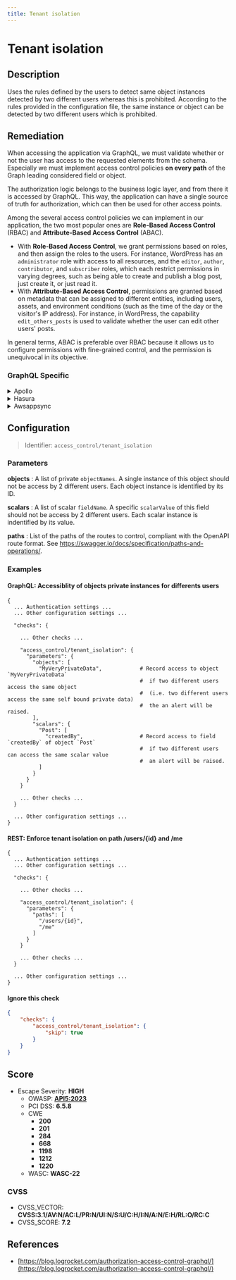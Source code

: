 ```yaml
---
title: Tenant isolation
---
```


# Tenant isolation

## Description

Uses the rules defined by the users to detect same object instances detected by two different users whereas this is prohibited.
According to the rules provided in the configuration file, the same instance or object can be detected by two different users which is prohibited.


## Remediation

When accessing the application via GraphQL, we must validate whether or not the user has access to the requested elements from the schema.
Especially we must implement access control policies **on every path** of the Graph leading considered field or object.

The authorization logic belongs to the business logic layer, and from there it is accessed by GraphQL.
This way, the application can have a single source of truth for authorization, which can then be used for other access points.

Among the several access control policies we can implement in our application, the two most popular ones are **Role-Based Access Control** (RBAC) and **Attribute-Based Access Control** (ABAC).
  - With **Role-Based Access Control**, we grant permissions based on roles, and then assign the roles to the users. For instance, WordPress has an `administrator` role with access to all resources, and the `editor`, `author`, `contributor`, and `subscriber` roles, which each restrict permissions in varying degrees, such as being able to create and publish a blog post, just create it, or just read it.
  - With **Attribute-Based Access Control**, permissions are granted based on metadata that can be assigned to different entities, including users, assets, and environment conditions (such as the time of the day or the visitor's IP address). For instance, in WordPress, the capability `edit_others_posts` is used to validate whether the user can edit other users' posts.

In general terms, ABAC is preferable over RBAC because it allows us to configure permissions with fine-grained control, and the permission is unequivocal in its objective.



### GraphQL Specific

<details>
    <summary>Apollo</summary>

See [Apollo's Access Control Documentation](https://www.apollographql.com/docs/apollo-server/security/authentication/#in-resolvers).
For large scale applications, you might want to use a specific package like [](https://github.com/maticzav/graphql-shield) for easy Access Control Management.


</details>

<details>
    <summary>Hasura</summary>

See Hasura's detailed documentation for Authorization Management [](https://hasura.io/docs/latest/graphql/core/auth/authorization/permission-rules/)


</details>

<details>
    <summary>Awsappsync</summary>

Appsync provides several methods for protecting critical information.
- For implementing fine-grained access control, see https://docs.aws.amazon.com/appsync/latest/devguide/security-authz.html#fine-grained-access-control


</details>


## Configuration

> Identifier: `access_control/tenant_isolation`

### Parameters


**objects** : A list of private `objectNames`. A single instance of this object should not be access by 2 different users. Each object instance is identified by its ID.


**scalars** : A list of scalar `fieldName`. A specific `scalarValue` of this field should not be access by 2 different users. Each scalar instance is indentified by its value.


**paths** : List of the paths of the routes to control, compliant with the OpenAPI route format. See https://swagger.io/docs/specification/paths-and-operations/.





### Examples



#### **GraphQL:** Accessiblity of objects private instances for differents users

```
{
  ... Authentication settings ...
  ... Other configuration settings ...

  "checks": {

    ... Other checks ...

    "access_control/tenant_isolation": {
      "parameters": {
        "objects": [
          "MyVeryPrivateData",            # Record access to object `MyVeryPrivateData`
                                          #  if two different users access the same object
                                          #  (i.e. two different users access the same self bound private data)
                                          #  the an alert will be raised.
        ],
        "scalars": {
          "Post": [
            "createdBy",                  # Record access to field `createdBy` of object `Post`
                                          #  if two different users can access the same scalar value
                                          #  an alert will be raised.
          ]
        }
      }
    }

    ... Other checks ...
  }

  ... Other configuration settings ...
}
```




#### **REST:** Enforce tenant isolation on path /users/{id} and /me

```
{
  ... Authentication settings ...
  ... Other configuration settings ...

  "checks": {

    ... Other checks ...

    "access_control/tenant_isolation": {
      "parameters": {
        "paths": [
          "/users/{id}",
          "/me"
        ]
      }
    }

    ... Other checks ...
  }

  ... Other configuration settings ...
}
```




#### Ignore this check

```json
{
    "checks": {
        "access_control/tenant_isolation": {
            "skip": true
        }
    }
}
```




## Score

- Escape Severity: **<span className="high-severity">HIGH</span>**
  - OWASP: **[API5:2023](https://github.com/OWASP/API-Security/blob/master/editions/2023/en/0xa5-broken-function-level-authorization.md)**
  - PCI DSS: **6.5.8**
  - CWE
    - **200**
    - **201**
    - **284**
    - **668**
    - **1198**
    - **1212**
    - **1220**
  - WASC: **WASC-22**
  
  

### CVSS

- CVSS_VECTOR: **CVSS:3.1/AV:N/AC:L/PR:N/UI:N/S:U/C:H/I:N/A:N/E:H/RL:O/RC:C**
- CVSS_SCORE: **7.2**

## References

- [https://blog.logrocket.com/authorization-access-control-graphql/](https://blog.logrocket.com/authorization-access-control-graphql/)
  